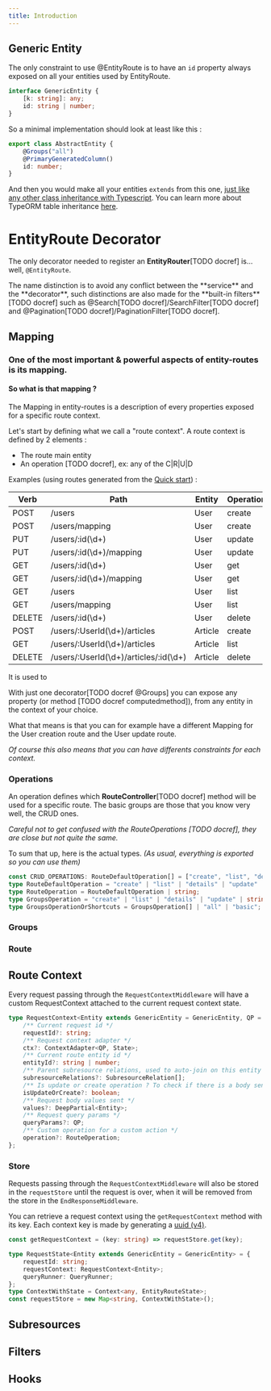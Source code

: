 ```yaml
---
title: Introduction
---
```



## Generic Entity

The only constraint to use @EntityRoute is to have an `id` property always exposed on all your entities used by EntityRoute.

```typescript
interface GenericEntity {
    [k: string]: any;
    id: string | number;
}
```

So a minimal implementation should look at least like this :

```typescript
export class AbstractEntity {
    @Groups("all")
    @PrimaryGeneratedColumn()
    id: number;
}
```

And then you would make all your entities `extends` from this one, [just like any other class inheritance with Typescript](https://www.typescriptlang.org/docs/handbook/classes.html). You can learn more about TypeORM table inheritance [here](https://typeorm.io/#/entity-inheritance).

# EntityRoute Decorator

The only decorator needed to register an **EntityRouter**[TODO docref] is... well, `@EntityRoute`.

<DocAlert>
    The name distinction is to avoid any conflict between the **service** and the **decorator**, such distinctions are
    also made for the **built-in filters** [TODO docref] such as @Search[TODO docref]/SearchFilter[TODO docref] and
    @Pagination[TODO docref]/PaginationFilter[TODO docref].
</DocAlert>

## Mapping

### One of the most important & powerful aspects of entity-routes is its mapping.

#### So what is that mapping ?

The Mapping in entity-routes is a description of every properties exposed for a specific route context.

Let's start by defining what we call a "route context". A route context is defined by 2 elements :

-   The route main entity
-   An operation [TODO docref], ex: any of the C|R|U|D

Examples (using routes generated from the [Quick start](../getting-started/quick-start)) :

| Verb   | Path                                  | Entity  | Operation |
| ------ | ------------------------------------- | ------- | --------- |
| POST   | /users                                | User    | create    |
| POST   | /users/mapping                        | User    | create    |
| PUT    | /users/:id(\d+)                       | User    | update    |
| PUT    | /users/:id(\d+)/mapping               | User    | update    |
| GET    | /users/:id(\d+)                       | User    | get       |
| GET    | /users/:id(\d+)/mapping               | User    | get       |
| GET    | /users                                | User    | list      |
| GET    | /users/mapping                        | User    | list      |
| DELETE | /users/:id(\d+)                       | User    | delete    |
| POST   | /users/:UserId(\d+)/articles          | Article | create    |
| GET    | /users/:UserId(\d+)/articles          | Article | list      |
| DELETE | /users/:UserId(\d+)/articles/:id(\d+) | Article | delete    |

It is used to

With just one decorator[TODO docref @Groups] you can expose any property (or method [TODO docref computedmethod]), from any entity in the context of your choice.

What that means is that you can for example have a different Mapping for the User creation route and the User update route.

_Of course this also means that you can have differents constraints for each context._

### Operations

An operation defines which **RouteController**[TODO docref] method will be used for a specific route.
The basic groups are those that you know very well, the CRUD ones.

_Careful not to get confused with the RouteOperations [TODO docref], they are close but not quite the same._

To sum that up, here is the actual types. _(As usual, everything is exported so you can use them)_

```typescript
const CRUD_OPERATIONS: RouteDefaultOperation[] = ["create", "list", "details", "update", "delete"];
type RouteDefaultOperation = "create" | "list" | "details" | "update" | "delete";
type RouteOperation = RouteDefaultOperation | string;
type GroupsOperation = "create" | "list" | "details" | "update" | string;
type GroupsOperationOrShortcuts = GroupsOperation[] | "all" | "basic";
```

### Groups

### Route

## Route Context

Every request passing through the `RequestContextMiddleware` will have a custom RequestContext attached to the current request context state.

```typescript
type RequestContext<Entity extends GenericEntity = GenericEntity, QP = QueryParams, State = Record<string, any>> = {
    /** Current request id */
    requestId?: string;
    /** Request context adapter */
    ctx?: ContextAdapter<QP, State>;
    /** Current route entity id */
    entityId?: string | number;
    /** Parent subresource relations, used to auto-join on this entity's relation inverse side */
    subresourceRelations?: SubresourceRelation[];
    /** Is update or create operation ? To check if there is a body sent */
    isUpdateOrCreate?: boolean;
    /** Request body values sent */
    values?: DeepPartial<Entity>;
    /** Request query params */
    queryParams?: QP;
    /** Custom operation for a custom action */
    operation?: RouteOperation;
};
```

### Store

Requests passing through the `RequestContextMiddleware` will also be stored in the `requestStore` until the request is over, when it will be removed from the store in the `EndResponseMiddleware`.

You can retrieve a request context using the `getRequestContext` method with its key.
Each context key is made by generating a [uuid (v4)](https://github.com/uuidjs/uuid).

```typescript
const getRequestContext = (key: string) => requestStore.get(key);
```

```typescript
type RequestState<Entity extends GenericEntity = GenericEntity> = {
    requestId: string;
    requestContext: RequestContext<Entity>;
    queryRunner: QueryRunner;
};
type ContextWithState = Context<any, EntityRouteState>;
const requestStore = new Map<string, ContextWithState>();
```

## Subresources

## Filters

## Hooks
